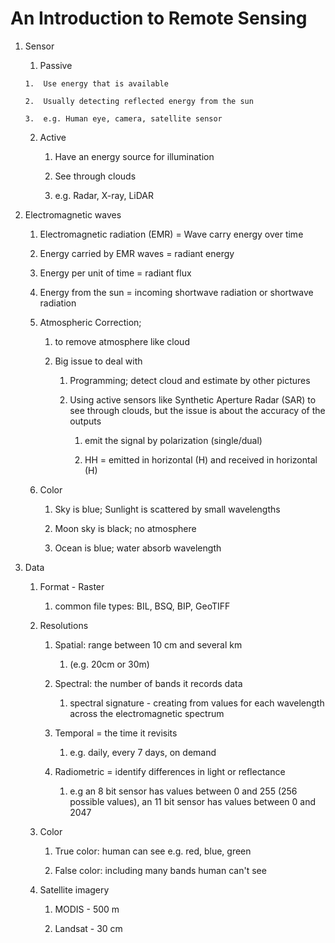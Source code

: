 # An Introduction to Remote Sensing

1.  Sensor

    1.   Passive

        1.  Use energy that is available

        2.  Usually detecting reflected energy from the sun

        3.  e.g. Human eye, camera, satellite sensor

    2.  Active

        1.  Have an energy source for illumination

        2.  See through clouds

        3.  e.g. Radar, X-ray, LiDAR

2.  Electromagnetic waves

    1.  Electromagnetic radiation (EMR) = Wave carry energy over time

    2.  Energy carried by EMR waves = radiant energy

    3.  Energy per unit of time = radiant flux

    4.  Energy from the sun = incoming shortwave radiation or shortwave radiation

    5.  Atmospheric Correction;

        1.  to remove atmosphere like cloud

        2.  Big issue to deal with

            1.  Programming; detect cloud and estimate by other pictures

            2.  Using active sensors like Synthetic Aperture Radar (SAR) to see through clouds, but the issue is about the accuracy of the outputs

                1.  emit the signal by polarization (single/dual)

                2.  HH = emitted in horizontal (H) and received in horizontal (H)

    6.  Color

        1.  Sky is blue; Sunlight is scattered by small wavelengths

        2.  Moon sky is black; no atmosphere

        3.  Ocean is blue; water absorb wavelength

3.  Data

    1.  Format - Raster

        1.  common file types: BIL, BSQ, BIP, GeoTIFF

    2.  Resolutions

        1.  Spatial: range between 10 cm and several km

            1.  (e.g. 20cm or 30m)

        2.  Spectral: the number of bands it records data

            1.  spectral signature - creating from values for each wavelength across the electromagnetic spectrum

        3.  Temporal = the time it revisits

            1.  e.g. daily, every 7 days, on demand

        4.  Radiometric = identify differences in light or reflectance

            1.  e.g an 8 bit sensor has values between 0 and 255 (256 possible values), an 11 bit sensor has values between 0 and 2047

    3.  Color

        1.  True color: human can see e.g. red, blue, green

        2.  False color: including many bands human can\'t see

    4.  Satellite imagery

        1.  MODIS - 500 m

        2.  Landsat - 30 cm
